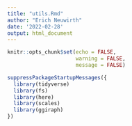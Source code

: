 ```yaml
---
title: "utils.Rmd"
author: "Erich Neuwirth"
date: '2022-02-28'
output: html_document
---
```


```r
knitr::opts_chunk$set(echo = FALSE,
                      warning = FALSE,
                      message = FALSE)
```

```r
suppressPackageStartupMessages({
  library(tidyverse)
  library(fs)
  library(here)
  library(scales)
  library(ggiraph)
})
```

